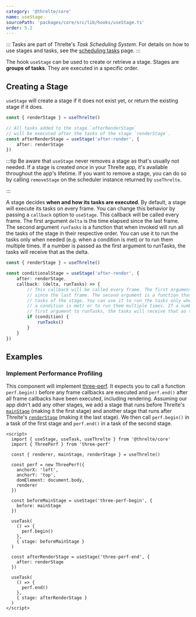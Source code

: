 ```yaml
---
category: '@threlte/core'
name: useStage
sourcePath: 'packages/core/src/lib/hooks/useStage.ts'
order: 5.2
---
```


:::
Tasks are part of Threlte's _Task Scheduling System_. For details on how to use stages and tasks,
see the [scheduling tasks](/docs/learn/basics/scheduling-tasks) page.
:::

The hook `useStage` can be used to create or retrieve a stage.
Stages are **groups of tasks**. They are executed in a specific order.

## Creating a Stage

`useStage` will create a stage if it does not exist yet, or return the existing
stage if it does.

```ts
const { renderStage } = useThrelte()

// All tasks added to the stage `afterRenderStage`
// will be executed after the tasks of the stage `renderStage`.
const afterRenderStage = useStage('after-render', {
	after: renderStage
})
```

:::tip
Be aware that `useStage` never removes a stage as that's usually not needed. If a stage is created
_once_ in your Threlte app, it's available throughout the app's lifetime. If you want to remove a
stage, you can do so by calling `removeStage` on the scheduler instance returned by `useThrelte`.

:::

A stage decides **when and how its tasks are executed**. By default, a stage will
execute its tasks on every frame. You can change this behavior by passing a
`callback` option to `useStage`. This callback will be called every frame. The
first argument `delta` is the time elapsed since the last frame. The second
argument `runTasks` is a function that when invoked will run all the tasks of
the stage in their respective order. You can use it to run the tasks only when
needed (e.g. when a condition is met) or to run them multiple times. If a number
is passed as the first argument to runTasks, the tasks will receive that as the
delta.

```ts
const { renderStage } = useThrelte()

const conditionalStage = useStage('after-render', {
	after: renderStage,
	callback: (delta, runTasks) => {
		// This callback will be called every frame. The first argument is the time elapsed
		// since the last frame. The second argument is a function that will run all the
		// tasks of the stage. You can use it to run the tasks only when needed (e.g. when
		// a condition is met) or to run them multiple times. If a number is passed as the
		// first argument to runTasks, the tasks will receive that as the delta.
		if (condition) {
			runTasks()
		}
	}
})
```

## Examples

### Implement Performance Profiling

This component will implement
[three-perf](https://www.npmjs.com/package/three-perf). It expects you to call a
function `perf.begin()` before any frame callbacks are executed and `perf.end()`
after all frame callbacks have been executed, including rendering. Assuming our
app didn't add any other stages, we add a stage that runs before Threlte's
[`mainStage`](/docs/learn/basics/scheduling-tasks#default-stages) (making it the
first stage) and another stage that runs after Threlte's
[`renderStage`](/docs/learn/basics/scheduling-tasks#default-stages) (making it
the last stage). We then call `perf.begin()` in a task of the first stage and
`perf.end()` in a task of the second stage.

```svelte title="ThreePerf.svelte"
<script>
  import { useStage, useTask, useThrelte } from '@threlte/core'
  import { ThreePerf } from 'three-perf'

  const { renderer, mainStage, renderStage } = useThrelte()

  const perf = new ThreePerf({
    anchorX: 'left',
    anchorY: 'top',
    domElement: document.body,
    renderer
  })

  const beforeMainStage = useStage('three-perf-begin', {
    before: mainStage
  })

  useTask(
    () => {
      perf.begin()
    },
    { stage: beforeMainStage }
  )

  const afterRenderStage = useStage('three-perf-end', {
    after: renderStage
  })

  useTask(
    () => {
      perf.end()
    },
    { stage: afterRenderStage }
  )
</script>
```
